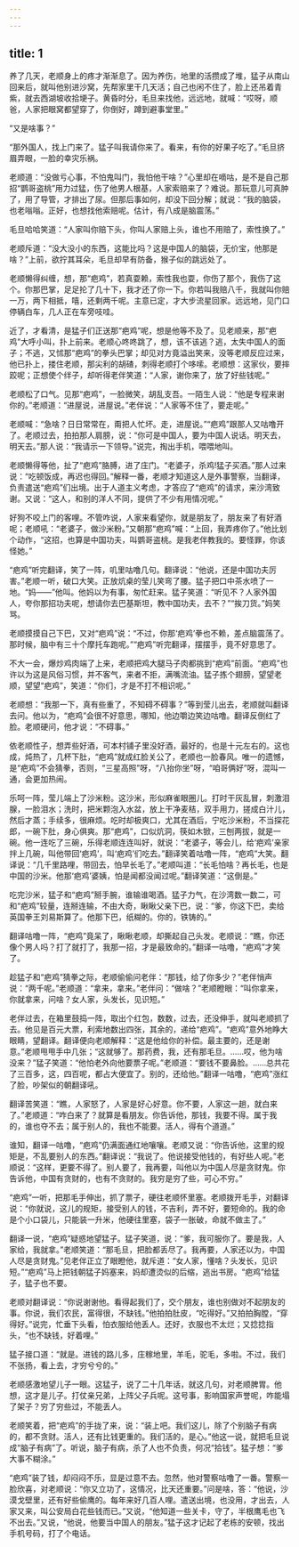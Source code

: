 ```yaml
---
---
---
```

title: 1
---



养了几天，老顺身上的疼才渐渐息了。因为养伤，地里的活攒成了堆，猛子从南山回来后，就叫他别进沙窝，先帮家里干几天活；自己也闲不住了，脸上还吊着青紫，就去西湖坡收拾埂子。黄昏时分，毛旦来找他，远远地，就喊：“哎呀，顺爸，人家把眼窝都望穿了，你倒好，蹲到避事堂里。”

“又是啥事？”

“那外国人，找上门来了。猛子叫我请你来了。看来，有你的好果子吃了。”毛旦挤眉弄眼，一脸的幸灾乐祸。

老顺道：“没做亏心事，不怕鬼叫门，我怕他干啥？”心里却在嘀咕，是不是自己那招“鹦哥盗桃”用力过猛，伤了他男人根基，人家索赔来了？难说。那玩意儿可真肿了，用了导管，才排出了尿。但那后事如何，却没下回分解；就说：“我的脑袋，也老嗡嗡。正好，也想找他索赔呢。估计，有八成是脑震荡。”

毛旦哈哈笑道：“人家叫你赔下头，你叫人家赔上头，谁也不用赔了，索性换了。”

老顺斥道：“没大没小的东西，这能比吗？这是中国人的脑袋，无价宝，他那是啥？”上前，欲拧其耳朵，毛旦却早有防备，猴子似的跳远处了。

老顺懒得纠缠，想，那“疤鸡”，若真耍赖，索性我也耍，你伤了那个，我伤了这个。你那巴掌，足足抡了几十下，我才还了你一下。你若叫我赔八千，我就叫你赔一万，两下相抵，嘻，还剩两千呢。主意已定，才大步流星回家。远远地，见门口停辆白车，几人正在车旁吱哇。

近了，才看清，是猛子们正送那“疤鸡”呢，想是他等不及了。见老顺来，那“疤鸡”大呼小叫，扑上前来。老顺心咚咚跳了，想，该不该逃？逃，太失中国人的面子；不逃，又怵那“疤鸡”的拳头巴掌；却见对方竟溢出笑来，没等老顺反应过来，他已扑上，搂住老顺，那尖利的胡碴，刺得老顺打个哆嗦。老顺想：这家伙，要摔跤呢；正想使个绊子，却听得老伴笑道：“人家，谢你来了，放了好些钱呢。”

老顺松了口气。见那“疤鸡”，一脸微笑，胡乱支吾。一陌生人说：“他是专程来谢你的。”老顺道：“进屋说，进屋说。”老伴说：“人家等不住了，要走呢。”

老顺喊：“急啥？日日常常在，甭把人忙坏。走，进屋说。”“疤鸡”跟那人又咕噜开了。老顺过去，拍拍那人肩膀，说：“你可是中国人，要为中国人说话。明天去，明天去。”那人说：“我请示一下领导。”说完，掏出手机，喂喂地叫。

老顺懒得等他，扯了“疤鸡”胳膊，进了庄门。“老婆子，杀鸡!猛子买酒。”那人过来说：“吃顿饭成，再迟也得回。”解释一番，老顺才知道这人是外事警察，当翻译，负责遣送“疤鸡”们出境。出于人道主义考虑，才答应了“疤鸡”的请求，来沙湾致谢。又说：“这人，和别的洋人不同，提供了不少有用情况呢。”

好狗不咬上门的客哩。不管咋说，人家来看望你，就是朋友了，朋友来了有好酒呢；老顺吼：“老婆子，做沙米粉。”又朝那“疤鸡”喊：“上回，我弄疼你了。”他比划个动作，“这招，也算是中国功夫，叫鹦哥盗桃。是我老伴教我的。要怪罪，你该怪她。”

“疤鸡”听完翻译，笑了一阵，叽里咕噜几句。翻译说：“他说，还是中国功夫厉害。”老顺一听，破口大笑。正放炕桌的莹儿笑弯了腰。猛子把口中茶水喷了一地。“妈——”他叫。他妈以为有事，匆忙赶来。猛子笑道：“听见不？人家外国人，夸你那招功夫呢，想请你去巴基斯坦，教中国功夫，去不？”“挨刀货。”妈笑骂。

老顺摸摸自己下巴，又对“疤鸡”说：“不过，你那‘疤鸡’拳也不赖，差点脑震荡了。那时候，脑中有三十个摩托车跑呢。”“疤鸡”听完翻译，摆摆手，竟不好意思了。

不大一会，爆炒鸡肉端了上来，老顺把鸡大腿马子肉都挑到“疤鸡”前面。“疤鸡”也许以为这是风俗习惯，并不客气，来者不拒，满嘴流油。猛子拣个翅膀，望望老顺，望望“疤鸡”，笑道：“你们，才是不打不相识呢。”

老顺想：“我那一下，真有些重了，不知碍不碍事？”等到莹儿出去，老顺就叫翻译去问。他以为，“疤鸡”会很不好意思，哪知，他边嚼边笑边咕噜。翻译反倒红了脸。老顺硬问，他才说：“不碍事。”

依老顺性子，想弄些好酒，可本村铺子里没好酒，最好的，也是十元左右的。这也成，炖热了，几杯下肚，“疤鸡”就成红脸关公了，老顺也一脸春风。唯一的遗憾，是“疤鸡”不会猜拳，否则，“三星高照”呀，“八抬你坐”呀，“咱哥俩好”呀，混叫一通，会更加热闹。

乐呵一阵，莹儿端上了沙米粉。这沙米，形似麻雀眼圈儿。打时干灰乱冒，刺激泪腺，一脸泪水；洗时，把米颗泡入水盆，放上干净麦秸，双手用力，搓成白汁儿，然后才蒸；手续多，很麻烦。吃时却极爽口，尤其在酒后，宁吃沙米粉，不当探花郎，一碗下肚，身心俱爽。那“疤鸡”，口似炕洞，筷如木锨，三刨两拔，就是一碗。他一连吃了三碗，乐得老顺连连叫好，就说：“老婆子，等会儿，给‘疤鸡’亲家拌上几碗，叫他带回‘疤鸡’，叫‘疤鸡’们吃去。”翻译笑着咕噜一阵，“疤鸡”大笑。翻译说：“几千里路哩，带回去，怕早长毛了。”老顺叫道：“长毛怕啥？再长毛，也是中国的沙米。他那‘疤鸡’婆姨，怕是闻都没闻过呢。”翻译笑道：“这倒是。”

吃完沙米，猛子和“疤鸡”掰手腕，谁输谁喝酒。猛子力气，在沙湾数一数二，可和“疤鸡”较量，连掰连输，不由大奇，瞅瞅父亲下巴，说：“爹，你这下巴，卖给英国拳王刘易斯算了。他那下巴，纸糊的。你的，铁铸的。”

翻译咕噜一阵，“疤鸡”竟呆了，瞅瞅老顺，却撕起自己头发。老顺说：“瞧，你还像个男人吗？打了就打了，我那一招，才是最致命的。”翻译一咕噜，“疤鸡”才笑了。

趁猛子和“疤鸡”猜拳之际，老顺偷偷问老伴：“那钱，给了你多少？”老伴悄声说：“两千呢。”老顺道：“拿来，拿来。”老伴问：“做啥？”老顺瞪眼：“叫你拿来，你就拿来，问啥？女人家，头发长，见识短。”

老伴过去，在箱里鼓捣一阵，取出个红包，数数，过去，还没伸手，就叫老顺抓了去。他见是百元大票，利索地数出四张，其余的，递给“疤鸡”。“疤鸡”意外地睁大眼睛，望翻译。翻译便向老顺解释：“这是他给你的补偿。最主要的，还是谢意。”老顺甩甩手中几张；“这就够了。那药费，我，还有那毛旦。……哎，他为啥没来？”猛子笑道：“他怕老外向他要票子呢。”老顺道：“要钱不要鼻脸。……总共花了三百多，这，四百呢，都占大便宜了。别的，还给他。”翻译一咕噜，“疤鸡”涨红了脸，吵架似的朝翻译吼。

翻译苦笑道：“瞧，人家怒了，人家是好心好意。你不要，人家这一趟，就白来了。”老顺道：“咋白来了？就算是看朋友。你告诉他，那钱，我要不得。属于我的，谁也夺不去；属于别人的，我也不能要。活人，得有个道道。”

谁知，翻译一咕噜，“疤鸡”仍满面通红地嚷嚷。老顺又说：“你告诉他，这里的规矩是，不乱要别人的东西。”翻译说：“我说了。他说接受他钱的，有好些人呢。”老顺说：“这样，更要不得了。别人要了，我再要，叫他以为中国人尽是贪财鬼。你告诉他，中国有贪财的，也有不贪财的。我穷是穷了些，可心不穷。”

“疤鸡”一听，把那毛手伸出，抓了票子，硬往老顺怀里塞。老顺拨开毛手，对翻译说：“你就说，这儿的规矩，接受别人的钱，不吉利，弄不好，要短命的。我的命是个小口袋儿，只能装一升米，他硬往里塞，袋子一胀破，命就不做主了。”

翻译一说，“疤鸡”疑惑地望猛子。猛子笑道，说：“爹，我可服你了。要是我，人家给，我就拿。”老顺笑道：“那毛旦，把脸都丢尽了。我再要，人家还以为，中国人尽是贪财鬼。”见老伴正立了眼瞪他，就斥道：“女人家，懂啥？头发长，见识短。”“疤鸡”马上把钱朝猛子妈塞来，妈却遭烫似的后缩，逃出书房。“疤鸡”给猛子，猛子也不要。

老顺对翻译说：“你说谢谢他。看得起我们了，交个朋友，谁也别做对不起朋友的事。你说，我们农民，富得很，不缺钱。”他拍拍肚皮，“吃得好。”又拍拍胸膛，“穿得好。”说完，忙垂下头看，怕衣服给他丢人。还好，衣服也不太烂；又捻捻指头，“也不缺钱，好着哩。”

猛子接口道：“就是。进钱的路儿多，庄稼地里，羊毛，驼毛，多啦。不过，我们不张扬，看上去，才穷兮兮的。”

老顺感激地望儿子一眼。这猛子，说了二十几年话，就这几句，对老顺脾胃。他想，这才是儿子。打仗亲兄弟，上阵父子兵呢。这号事，影响国家声誉呢，咋能塌了架子？穷了穷些过，不能丢人。

老顺笑着，把“疤鸡”的手拢了来，说：“装上吧。我们这儿，除了个别脑子有病的，都不贪财。活人，还有比钱更重的。我们活的，是心。”他这一说，就把毛旦说成“脑子有病”了。听说，脑子有病，杀了人也不负责，何况“拾钱”。猛子想：“爹大事不糊涂。”

“疤鸡”装了钱，却闷闷不乐，显是过意不去。忽然，他对警察咕噜了一番。警察一脸欣喜，对老顺说：“你又立功了，这情况，比天还重要。”问是啥，答：“他说，沙漠戈壁里，还有好些偷鹰的。每年来好几百人哩。遣送出境，也没用，才出去，人家又来，叫公安局白花些钱而已。”又说，“他知道一些关卡，守了，半根鹰毛也飞不出去。”又说，“他说，他要当中国人的朋友。”猛子这才记起了老栋的安顿，找出手机号码，打了个电话。